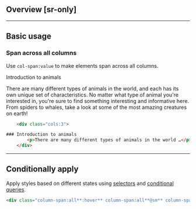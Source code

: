 ## Overview [sr-only]
<Overview/>

---

## Basic usage
### Span across all columns
Use `col-span:value` to make elements span across all columns.
<Demo className="py:0!">
    <div className="bg:white@light bg:gray-20@dark p:30">
        <div className="gap:30 cols:3">
            <div className="t:28 f:bold col-span:all mb:30">Introduction to animals</div>
            <p className="m:0">There are many different types of animals in the world, and each has its own unique set of characteristics. No matter what type of animal you&#39;re interested in, you&#39;re sure to find something interesting and informative here. From spiders to whales, take a look at some of the most amazing creatures on earth!</p>
        </div>
    </div>
</Demo>
```html
    <div class="cols:3">

### Introduction to animals
        <p>There are many different types of animals in the world …</p>
    </div>
```

---

## Conditionally apply
Apply styles based on different states using [selectors](/docs/state-selectors) and [conditional queries](/docs/conditional-queries).
```html
<div class="column-span:all**:hover** column-span:all**@sm** column-span:all**@dark** column-span:all**@print**">…</div>
```

